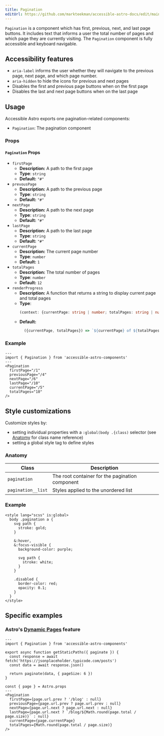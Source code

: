 ```yaml
---
title: Pagination
editUrl: https://github.com/markteekman/accessible-astro-docs/edit/main/src/content/docs/components/pagination.mdx
---
```



`Pagination` is a component which has first, previous, next, and last page buttons. It includes text that informs a user the total number of pages and which page they are currently visiting. The `Pagination` component is fully accessible and keyboard navigable.

## Accessibility features
* `aria-label` informs the user whether they will navigate to the previous page, next page, and which page number.
* `aria-hidden` to hide the icons for previous and next pages
* Disables the first and previous page buttons when on the first page
* Disables the last and next page buttons when on the last page

## Usage
Accessible Astro exports one pagination-related components:
* `Pagination`: The pagination component

### Props
#### `Pagination` Props
* `firstPage`
  * **Description:** A path to the first page
  * **Type**: `string`
  * **Default:** `"#"`
* `prevousPage`
  * **Description:** A path to the previous page
  * **Type**: `string`
  * **Default:** `"#"`
* `nextPage`
  * **Description:** A path to the next page
  * **Type**: `string`
  * **Default:** `"#"`
* `lastPage`
  * **Description:** A path to the last page
  * **Type**: `string`
  * **Default:** `"#"`
* `currentPage`
  * **Description:** The current page number
  * **Type**: `number`
  * **Default:** `1`
* `totalPages`
  * **Description:** The total number of pages
  * **Type**: `number`
  * **Default:** `12`
* `renderProgress`
  * **Description:** A function that returns a string to display current page and total pages
  * **Type**:
    ```typescript
    (context: {currentPage: string | number; totalPages: string | number;}) => string;
      ```
  * **Default:**
      ```javascript
        ({currentPage, totalPages}) => `${currentPage} of ${totalPages}`
      ```

### Example

<PaginationExample />

```astro
---
import { Pagination } from 'accessible-astro-components'
---
<Pagination
  firstPage="/1"
  previousPage="/4"
  nextPage="/6"
  lastPage="/10"
  currentPage="/5"
  totalPages="10"
/>
```

## Style customizations
Customize styles by:

* setting individual properties with a `:global(body .{class)` selector (see [Anatomy](#anatomy) for class name reference)
* setting a global style tag to define styles

### Anatomy
| Class | Description |
| --- | --- |
| `pagination` | The root container for the pagination component |
| `pagination__list` | Styles applied to the unordered list |

### Example
```astro
<style lang="scss" is:global>
  body .pagination a {
    svg path {
      stroke: gold;
    }

    &:hover,
    &:focus-visible {
      background-color: purple;

      svg path {
        stroke: white;
      }
    }

    .disabled {
      border-color: red;
      opacity: 0.1;
    }
  }
</style>
```

## Specific examples
### Astro's [Dynamic Pages](https://docs.astro.build/en/guides/markdown-content/#example-dynamic-page-routing) feature

```astro
---
import { Pagination } from 'accessible-astro-components'

export async function getStaticPaths({ paginate }) {
  const response = await fetch('https://jsonplaceholder.typicode.com/posts')
  const data = await response.json()

  return paginate(data, { pageSize: 6 })
}

const { page } = Astro.props
---
<Pagination
  firstPage={page.url.prev ? '/blog' : null}
  previousPage={page.url.prev ? page.url.prev : null}
  nextPage={page.url.next ? page.url.next : null}
  lastPage={page.url.next ? `/blog/${Math.round(page.total / page.size)}` : null}
  currentPage={page.currentPage}
  totalPages={Math.round(page.total / page.size)}
/>
```